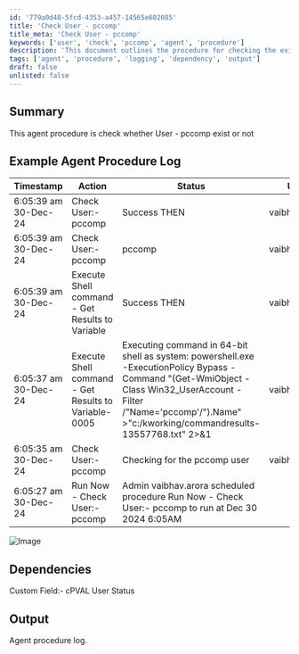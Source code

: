 ```yaml
---
id: '779a0d48-5fcd-4353-a457-14565e602085'
title: 'Check User - pccomp'
title_meta: 'Check User - pccomp'
keywords: ['user', 'check', 'pccomp', 'agent', 'procedure']
description: 'This document outlines the procedure for checking the existence of the user "pccomp" within the system. It includes a summary of the agent procedure logs, dependencies, and the expected output of the procedure.'
tags: ['agent', 'procedure', 'logging', 'dependency', 'output']
draft: false
unlisted: false
---
```

## Summary

This agent procedure is check whether User - pccomp exist or not

## Example Agent Procedure Log

| Timestamp                | Action                                           | Status                      | User              |
|--------------------------|--------------------------------------------------|-----------------------------|-------------------|
| 6:05:39 am 30-Dec-24    | Check User:- pccomp                              | Success THEN                | vaibhav.arora     |
| 6:05:39 am 30-Dec-24    | Check User:- pccomp                              | pccomp                      | vaibhav.arora     |
| 6:05:39 am 30-Dec-24    | Execute Shell command - Get Results to Variable  | Success THEN                | vaibhav.arora     |
| 6:05:37 am 30-Dec-24    | Execute Shell command - Get Results to Variable-0005 | Executing command in 64-bit shell as system: powershell.exe -ExecutionPolicy Bypass -Command "(Get-WmiObject -Class Win32_UserAccount -Filter /"Name='pccomp'/").Name" >"c:/kworking/commandresults-13557768.txt" 2>&1 | vaibhav.arora     |
| 6:05:35 am 30-Dec-24    | Check User:- pccomp                              | Checking for the pccomp user | vaibhav.arora     |
| 6:05:27 am 30-Dec-24    | Run Now - Check User:- pccomp                    | Admin vaibhav.arora scheduled procedure Run Now - Check User:- pccomp to run at Dec 30 2024 6:05AM |                   |

![Image](../../../static/img/Check-User---pccomp/image_1.png)

## Dependencies

Custom Field:- cPVAL User Status

## Output

Agent procedure log.











